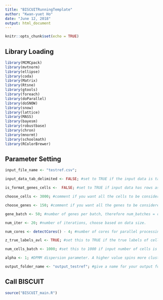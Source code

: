 ```yaml
---
title: "BISCUITRunningTemplate"
author: "Kwan-yuet Ho"
date: "June 12, 2018"
output: html_document
---
```


```r
knitr::opts_chunk$set(echo = TRUE)
```

## Library Loading

```r
library(MCMCpack)
library(mvtnorm)
library(ellipse)
library(coda)
library(Matrix)
library(Rtsne)
library(gtools)
library(foreach)
library(doParallel)
library(doSNOW)
library(snow)
library(lattice)
library(MASS)
library(bayesm)
library(robustbase)
library(chron)
library(mnormt)
library(schoolmath)
library(RColorBrewer)
```

## Parameter Setting

```r
input_file_name <- "testref.csv";

input_data_tab_delimited <- FALSE; #set to TRUE if the input data is tab-delimited

is_format_genes_cells <-  FALSE; #set to TRUE if input data has rows as genes and columns as cells

choose_cells <- 3000; #comment if you want all the cells to be considered

choose_genes <- 150; #comment if you want all the genes to be considered

gene_batch <- 50; #number of genes per batch, therefore num_batches = choose_genes (or numgenes)/gene_batch. Max value is 150

num_iter <- 20; #number of iterations, choose based on data size.

num_cores <- detectCores() - 4; #number of cores for parallel processing. Ensure that detectCores() > 1 for parallel processing to work, else set num_cores to 1.

z_true_labels_avl <- TRUE; #set this to TRUE if the true labels of cells are available, else set it to FALSE. If TRUE, ensure to populate 'z_true' with the true labels in 'BISCUIT_process_data.R'

num_cells_batch <- 1000; #set this to 1000 if input number of cells is in the 1000s, else set it to 100.

alpha <- 1; #DPMM dispersion parameter. A higher value spins more clusters whereas a lower value spins lesser clusters.

output_folder_name <- "output_testref"; #give a name for your output folder.

```

## Call BISCUIT

```r
source("BISCUIT_main.R")
```